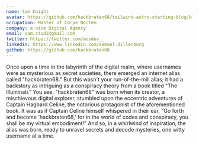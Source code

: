 ```yaml
---
name: Sam Knight
avatar: https://github.com/hackbraten68/tailwind-astro-starting-blog/blob/main/public/static/images/9qq_C2oJ.jpg
occupation: Master of Carpe Noctem
company: a nice Digital Agency
email: sam.studi@gmail.com
twitter: https://twitter.com/mosdev__
linkedin: https://www.linkedin.com/samuel.dillenburg 
github: https://github.com/hackbraten68
---
```


Once upon a time in the labyrinth of the digital realm, where usernames were as mysterious as secret societies, there emerged an internet alias called "hackbraten68." But this wasn't your run-of-the-mill alias; it had a backstory as intriguing as a conspiracy theory from a book titled "The Illuminati." You see, "hackbraten68" was born when its creator, a mischievous digital explorer, stumbled upon the eccentric adventures of Captain Hagbard Celine, the notorious protagonist of the aforementioned book. It was as if Captain Celine himself whispered in their ear, "Go forth and become 'hackbraten68,' for in the world of codes and conspiracy, you shall be my virtual embodiment!" And so, in a whirlwind of inspiration, the alias was born, ready to unravel secrets and decode mysteries, one witty username at a time.
